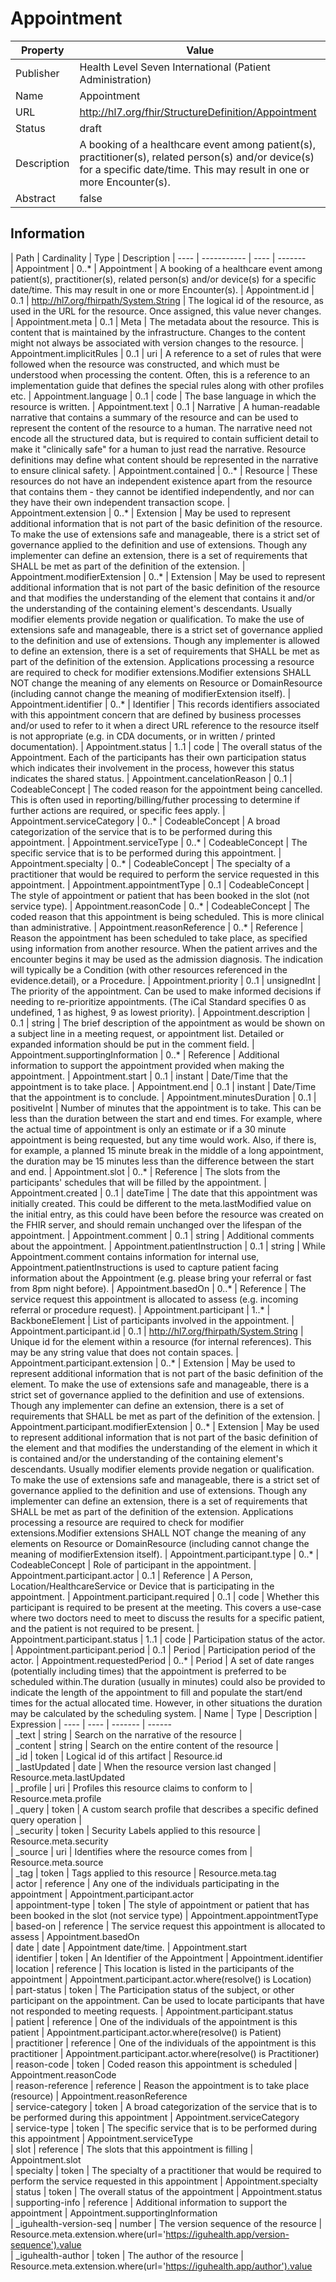 
  # Appointment

  
|Property|Value|
|---|---|
|Publisher|Health Level Seven International (Patient Administration)|
|Name|Appointment|
|URL|http://hl7.org/fhir/StructureDefinition/Appointment|
|Status|draft|
|Description|A booking of a healthcare event among patient(s), practitioner(s), related person(s) and/or device(s) for a specific date/time. This may result in one or more Encounter(s).|
|Abstract|false|

  ## Information
  <Tabs> <TabItem value="structure" label="Structure">
   | Path | Cardinality | Type | Description
  | ---- | ----------- | ---- | -------  
 | Appointment | 0..* | Appointment | A booking of a healthcare event among patient(s), practitioner(s), related person(s) and/or device(s) for a specific date/time. This may result in one or more Encounter(s). 
 | Appointment.id | 0..1 | http://hl7.org/fhirpath/System.String | The logical id of the resource, as used in the URL for the resource. Once assigned, this value never changes. 
 | Appointment.meta | 0..1 | Meta | The metadata about the resource. This is content that is maintained by the infrastructure. Changes to the content might not always be associated with version changes to the resource. 
 | Appointment.implicitRules | 0..1 | uri | A reference to a set of rules that were followed when the resource was constructed, and which must be understood when processing the content. Often, this is a reference to an implementation guide that defines the special rules along with other profiles etc. 
 | Appointment.language | 0..1 | code | The base language in which the resource is written. 
 | Appointment.text | 0..1 | Narrative | A human-readable narrative that contains a summary of the resource and can be used to represent the content of the resource to a human. The narrative need not encode all the structured data, but is required to contain sufficient detail to make it "clinically safe" for a human to just read the narrative. Resource definitions may define what content should be represented in the narrative to ensure clinical safety. 
 | Appointment.contained | 0..* | Resource | These resources do not have an independent existence apart from the resource that contains them - they cannot be identified independently, and nor can they have their own independent transaction scope. 
 | Appointment.extension | 0..* | Extension | May be used to represent additional information that is not part of the basic definition of the resource. To make the use of extensions safe and manageable, there is a strict set of governance  applied to the definition and use of extensions. Though any implementer can define an extension, there is a set of requirements that SHALL be met as part of the definition of the extension. 
 | Appointment.modifierExtension | 0..* | Extension | May be used to represent additional information that is not part of the basic definition of the resource and that modifies the understanding of the element that contains it and/or the understanding of the containing element's descendants. Usually modifier elements provide negation or qualification. To make the use of extensions safe and manageable, there is a strict set of governance applied to the definition and use of extensions. Though any implementer is allowed to define an extension, there is a set of requirements that SHALL be met as part of the definition of the extension. Applications processing a resource are required to check for modifier extensions.Modifier extensions SHALL NOT change the meaning of any elements on Resource or DomainResource (including cannot change the meaning of modifierExtension itself). 
 | Appointment.identifier | 0..* | Identifier | This records identifiers associated with this appointment concern that are defined by business processes and/or used to refer to it when a direct URL reference to the resource itself is not appropriate (e.g. in CDA documents, or in written / printed documentation). 
 | Appointment.status | 1..1 | code | The overall status of the Appointment. Each of the participants has their own participation status which indicates their involvement in the process, however this status indicates the shared status. 
 | Appointment.cancelationReason | 0..1 | CodeableConcept | The coded reason for the appointment being cancelled. This is often used in reporting/billing/futher processing to determine if further actions are required, or specific fees apply. 
 | Appointment.serviceCategory | 0..* | CodeableConcept | A broad categorization of the service that is to be performed during this appointment. 
 | Appointment.serviceType | 0..* | CodeableConcept | The specific service that is to be performed during this appointment. 
 | Appointment.specialty | 0..* | CodeableConcept | The specialty of a practitioner that would be required to perform the service requested in this appointment. 
 | Appointment.appointmentType | 0..1 | CodeableConcept | The style of appointment or patient that has been booked in the slot (not service type). 
 | Appointment.reasonCode | 0..* | CodeableConcept | The coded reason that this appointment is being scheduled. This is more clinical than administrative. 
 | Appointment.reasonReference | 0..* | Reference | Reason the appointment has been scheduled to take place, as specified using information from another resource. When the patient arrives and the encounter begins it may be used as the admission diagnosis. The indication will typically be a Condition (with other resources referenced in the evidence.detail), or a Procedure. 
 | Appointment.priority | 0..1 | unsignedInt | The priority of the appointment. Can be used to make informed decisions if needing to re-prioritize appointments. (The iCal Standard specifies 0 as undefined, 1 as highest, 9 as lowest priority). 
 | Appointment.description | 0..1 | string | The brief description of the appointment as would be shown on a subject line in a meeting request, or appointment list. Detailed or expanded information should be put in the comment field. 
 | Appointment.supportingInformation | 0..* | Reference | Additional information to support the appointment provided when making the appointment. 
 | Appointment.start | 0..1 | instant | Date/Time that the appointment is to take place. 
 | Appointment.end | 0..1 | instant | Date/Time that the appointment is to conclude. 
 | Appointment.minutesDuration | 0..1 | positiveInt | Number of minutes that the appointment is to take. This can be less than the duration between the start and end times.  For example, where the actual time of appointment is only an estimate or if a 30 minute appointment is being requested, but any time would work.  Also, if there is, for example, a planned 15 minute break in the middle of a long appointment, the duration may be 15 minutes less than the difference between the start and end. 
 | Appointment.slot | 0..* | Reference | The slots from the participants' schedules that will be filled by the appointment. 
 | Appointment.created | 0..1 | dateTime | The date that this appointment was initially created. This could be different to the meta.lastModified value on the initial entry, as this could have been before the resource was created on the FHIR server, and should remain unchanged over the lifespan of the appointment. 
 | Appointment.comment | 0..1 | string | Additional comments about the appointment. 
 | Appointment.patientInstruction | 0..1 | string | While Appointment.comment contains information for internal use, Appointment.patientInstructions is used to capture patient facing information about the Appointment (e.g. please bring your referral or fast from 8pm night before). 
 | Appointment.basedOn | 0..* | Reference | The service request this appointment is allocated to assess (e.g. incoming referral or procedure request). 
 | Appointment.participant | 1..* | BackboneElement | List of participants involved in the appointment. 
 | Appointment.participant.id | 0..1 | http://hl7.org/fhirpath/System.String | Unique id for the element within a resource (for internal references). This may be any string value that does not contain spaces. 
 | Appointment.participant.extension | 0..* | Extension | May be used to represent additional information that is not part of the basic definition of the element. To make the use of extensions safe and manageable, there is a strict set of governance  applied to the definition and use of extensions. Though any implementer can define an extension, there is a set of requirements that SHALL be met as part of the definition of the extension. 
 | Appointment.participant.modifierExtension | 0..* | Extension | May be used to represent additional information that is not part of the basic definition of the element and that modifies the understanding of the element in which it is contained and/or the understanding of the containing element's descendants. Usually modifier elements provide negation or qualification. To make the use of extensions safe and manageable, there is a strict set of governance applied to the definition and use of extensions. Though any implementer can define an extension, there is a set of requirements that SHALL be met as part of the definition of the extension. Applications processing a resource are required to check for modifier extensions.Modifier extensions SHALL NOT change the meaning of any elements on Resource or DomainResource (including cannot change the meaning of modifierExtension itself). 
 | Appointment.participant.type | 0..* | CodeableConcept | Role of participant in the appointment. 
 | Appointment.participant.actor | 0..1 | Reference | A Person, Location/HealthcareService or Device that is participating in the appointment. 
 | Appointment.participant.required | 0..1 | code | Whether this participant is required to be present at the meeting. This covers a use-case where two doctors need to meet to discuss the results for a specific patient, and the patient is not required to be present. 
 | Appointment.participant.status | 1..1 | code | Participation status of the actor. 
 | Appointment.participant.period | 0..1 | Period | Participation period of the actor. 
 | Appointment.requestedPeriod | 0..* | Period | A set of date ranges (potentially including times) that the appointment is preferred to be scheduled within.The duration (usually in minutes) could also be provided to indicate the length of the appointment to fill and populate the start/end times for the actual allocated time. However, in other situations the duration may be calculated by the scheduling system. 
</TabItem>
 <TabItem value="searchparameter" label="Search Parameters">
   | Name | Type | Description  | Expression 
    | ---- | ---- | ------- | ------  
 | _text | string | Search on the narrative of the resource |   
 | _content | string | Search on the entire content of the resource |   
 | _id | token | Logical id of this artifact | Resource.id  
 | _lastUpdated | date | When the resource version last changed | Resource.meta.lastUpdated  
 | _profile | uri | Profiles this resource claims to conform to | Resource.meta.profile  
 | _query | token | A custom search profile that describes a specific defined query operation |   
 | _security | token | Security Labels applied to this resource | Resource.meta.security  
 | _source | uri | Identifies where the resource comes from | Resource.meta.source  
 | _tag | token | Tags applied to this resource | Resource.meta.tag  
 | actor | reference | Any one of the individuals participating in the appointment | Appointment.participant.actor  
 | appointment-type | token | The style of appointment or patient that has been booked in the slot (not service type) | Appointment.appointmentType  
 | based-on | reference | The service request this appointment is allocated to assess | Appointment.basedOn  
 | date | date | Appointment date/time. | Appointment.start  
 | identifier | token | An Identifier of the Appointment | Appointment.identifier  
 | location | reference | This location is listed in the participants of the appointment | Appointment.participant.actor.where(resolve() is Location)  
 | part-status | token | The Participation status of the subject, or other participant on the appointment. Can be used to locate participants that have not responded to meeting requests. | Appointment.participant.status  
 | patient | reference | One of the individuals of the appointment is this patient | Appointment.participant.actor.where(resolve() is Patient)  
 | practitioner | reference | One of the individuals of the appointment is this practitioner | Appointment.participant.actor.where(resolve() is Practitioner)  
 | reason-code | token | Coded reason this appointment is scheduled | Appointment.reasonCode  
 | reason-reference | reference | Reason the appointment is to take place (resource) | Appointment.reasonReference  
 | service-category | token | A broad categorization of the service that is to be performed during this appointment | Appointment.serviceCategory  
 | service-type | token | The specific service that is to be performed during this appointment | Appointment.serviceType  
 | slot | reference | The slots that this appointment is filling | Appointment.slot  
 | specialty | token | The specialty of a practitioner that would be required to perform the service requested in this appointment | Appointment.specialty  
 | status | token | The overall status of the appointment | Appointment.status  
 | supporting-info | reference | Additional information to support the appointment | Appointment.supportingInformation  
 | _iguhealth-version-seq | number | The version sequence of the resource | Resource.meta.extension.where(url='https://iguhealth.app/version-sequence').value  
 | _iguhealth-author | token | The author of the resource | Resource.meta.extension.where(url='https://iguhealth.app/author').value  

</TabItem>
</Tabs>